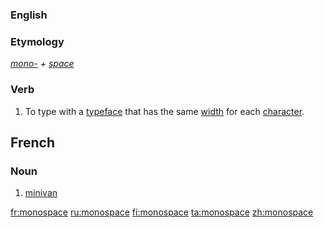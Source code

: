 {{wikipedia|dab=monospace}}
===English===
===Etymology===
''[[mono-]] + [[space]]''
===Verb===
{{en-verb|monospaces|monospacing|monospaced}}
# To type with a [[typeface]] that has the same [[width]] for each [[character]].
==French==

===Noun===
{{fr-noun|m}}

# [[minivan]]

[[fr:monospace]]
[[ru:monospace]]
[[fi:monospace]]
[[ta:monospace]]
[[zh:monospace]]